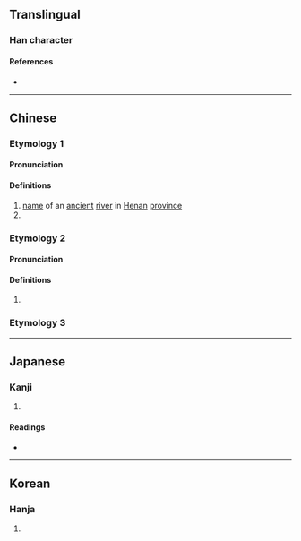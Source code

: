 {{character info/new}}
==Translingual==

===Han character===
{{Han char|rn=85|rad=水|as=10|sn=13|four=35194|canj=EQKD|ids=⿰氵秦}}

====References====
* {{Han ref|kx=0640.330|dkj=17978|dj=1048.070|hdz=31692.030|uh=6EB1|ud=28337|bh=DE4C|bd=56908}}

----

==Chinese==
{{zh-forms}}

===Etymology 1===
====Pronunciation====
{{zh-pron
|m=zhēn
|c=zeon1
|mc=y
|oc=y
|ma=
|cat=pn,a,v
}}

====Definitions====
{{zh-hanzi}}

# [[name]] of an [[ancient]] [[river]] in [[Henan]] [[province]]
# {{zh-used in|溱溱}}
===Etymology 2===
====Pronunciation====
{{zh-pron
|m=qín
|c=
|ma=
|cat=pn
}}

====Definitions====
{{zh-hanzi}}

# {{zh-only|溱潼|[[placename]] in [[w:Taizhou, Jiangsu|Taizhou]], [[Jiangsu]] [[province]], China}}

===Etymology 3===
{{zh-see|臻|a}}

----

==Japanese==

===Kanji===
{{ja-kanji|grade=|rs=水10}}

# {{defn|lang=ja|sort=水10}}

====Readings====
* {{ja-readings|on=[[しん]] (shin)|kun=[[おおい]] (ooi)}}

----

==Korean==

===Hanja===
{{ko-hanja|hangeul=진|eumhun=|rv=jin|mr=chin|y=cin}}

# {{defn|lang=ko|sort=水10}}